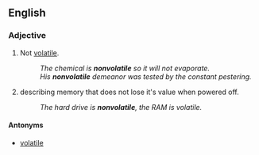 ==English==

===Adjective===
{{en-adj}}

#Not [[volatile]].
#:''The chemical is '''nonvolatile''' so it will not evaporate.''
#:''His '''nonvolatile''' demeanor was tested by the constant pestering.''
# {{computing}} describing memory that does not lose it's value when powered off.
#:''The hard drive is '''nonvolatile''', the RAM is volatile.''

====Antonyms====
*[[volatile]]